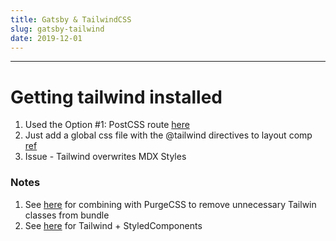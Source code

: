 ```yaml
---
title: Gatsby & TailwindCSS
slug: gatsby-tailwind
date: 2019-12-01
---
```


---

# Getting tailwind installed

1. Used the Option #1: PostCSS route [here](https://www.gatsbyjs.org/docs/tailwind-css/)
2. Just add a global css file with the @tailwind directives to layout comp [ref](https://dev.to/jakedohm_34/using-tailwind-with-gatsby-js-10fj)
3. Issue - Tailwind overwrites MDX Styles

### Notes

1. See [here](https://github.com/taylorbryant/gatsby-starter-tailwind) for combining with PurgeCSS to remove unnecessary Tailwin classes from bundle
2. See [here](https://github.com/LekoArts/gatsby-starter-portfolio-cara) for Tailwind + StyledComponents
